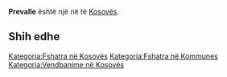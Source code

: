 {{Fshat në 
 | Emri                = Prevalle
 | EmriAlt                = 
 | NAME_SHORT_FORM=      
 | NAME_GENERIC=      
 | NAME_SORT_NAME_RO=      PREVALLE
 | FULL_NAME_RO = Prevalle
 | FULL_NAME_ND_RO=Prevalle
 | SORT_NAME_RG=PREVALLE
 | FULL_NAME_RG=Prevalle
 | FULL_NAME_ND_RG=Prevalle
 | SRP_NAME_SHORT_FORM=      
 | SRP_NAME_GENERIC=      
 | SRP_NAME_SORT_NAME_RO=      
 | SRP_FULL_NAME_RO = 
 | SRP_FULL_NAME_ND_RO=
 | SRP_SORT_NAME_RG=
 | SRP_FULL_NAME_RG=
 | SRP_FULL_NAME_ND_RG=
 | Emri (Rasa dhanore) = 
 | Figura              = 
 | Shteti              = Kosovo
 | Komuna              = 
 | Kodi postar         = 
 | Sipërfaqja          = 

 | Popullsia           = 

 | Regj. i popullsisë  = 
 | Dend. e popullsisë  = 
 | Faqja zyrtare       = 
 <!--- Koordinatat ----> 
 | Gjerësia            = 42.173889
 | Gjatësia            = 20.962222
 | Lartësia            = 
}}
'''Prevalle''' është një [[]] në [[]] të [[Kosovës]].

<!-- == Gjeografia == -->
<!-- == Historia == -->
<!-- == Demografia == -->
== Shih edhe ==
{{Komuna }}
{{Kosovo-Administrata-Cung}}

[[Kategoria:Fshatra në Kosovës]]
[[Kategoria:Fshatra në Kommunes ]]
[[Kategoria:Vendbanime në Kosovës]]